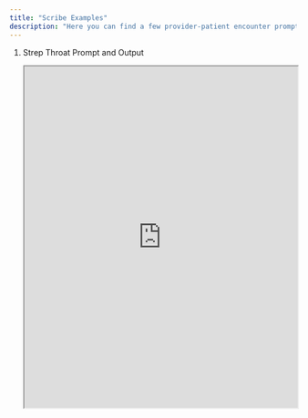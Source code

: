 ```yaml
---
title: "Scribe Examples"
description: "Here you can find a few provider-patient encounter prompts and a Commure Ambient generated note for these scenarios."
---
```


1. Strep Throat Prompt and Output

   <AccordionGroup>
     <Accordion title="Strep Throat Script" icon="notebook" iconType="regular">
       <iframe src="https://drive.google.com/file/d/1m-mo2slXKOeYByo_VlrWLc4LCh33iQ69/preview" width="100%" height="600" style={{ border: "none" }} />
     </Accordion>
     <Accordion title="Strep Throat Note" icon="note" iconType="regular">
       
     </Accordion>
   </AccordionGroup>
2. Type 2 Diabetes Prompt and Output

   <AccordionGroup>
     <Accordion title="Type 2 Diabetes Script" icon="notebook" iconType="regular">
       <iframe src="https://drive.google.com/file/d/12vN1wVXl9mLoQLBWG3uv2DPR0FXwh9h4/preview" width="100%" height="600" style={{ border: "none" }} />
     </Accordion>
     <Accordion title="Type 2 Diabetes Note" icon="note" iconType="regular">
       
     </Accordion>
   </AccordionGroup>
3. Acute Asthma Exacerbation Prompt and Output

   <AccordionGroup>
     <Accordion title="Acute Asthma Exacerbation Script" icon="notebook" iconType="regular">
       <iframe src="https://drive.google.com/file/d/1kDQyOnvlmAV2av_1N_7H6Eh-pXJVVAMD/view?usp=sharing" width="100%" height="600" style={{ border: "none" }} />
     </Accordion>
     <Accordion title="Acute Asthma Exacerbation Note" icon="note" iconType="regular">
       
     </Accordion>
   </AccordionGroup>
   - Regenerated Asthma Note

     <AccordionGroup>
       <Accordion title="Regenerated Asthma Script" icon="notebook" iconType="regular">
         <iframe src="https://drive.google.com/file/d/1EPOX_qnkFxrTUNU5qskSc_sRS03eLhk3/view?usp=sharing" width="100%" height="600" style={{ border: "none" }} />
       </Accordion>
       <Accordion title="Regenerated Asthma Note" icon="note" iconType="regular">
         
       </Accordion>
     </AccordionGroup>

<Tip>
  If you are interested in Commure Ambient, create a free trial account and use these scenarios to try it out for yourself! Press the "Use on Web" tab in the bottom left corner of our site to get redirected to the Commure Ambient product webpage.

  <Warning>
    Your generated note will not be exactly like the generated notes here.
  </Warning>
</Tip>

> _(need to embed script pdf and then image of note under it)_
